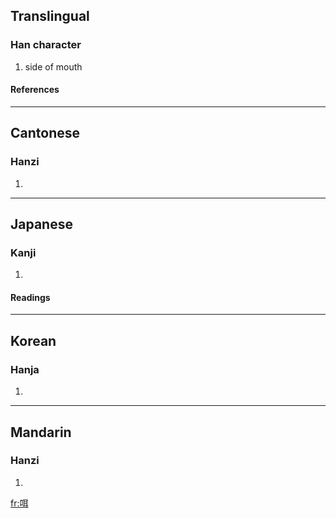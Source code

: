 ==Translingual==
===Han character===
{{Han char|rn=30|rad=口|as=06|sn=9|four=6104<sub>0</sub>|canj=口尸十 (RSJ), X口尸十 (XRSJ)}}
# side of mouth
====References====
{{Han ref|kx=0186.010|dkj=03528|dj=0405.230|hdz=10612.040|uh=54A1|ud=21665|bh=CDFB|bd=52731}}
----
==Cantonese==
===Hanzi===
{{yue-hanzi|jyut=ji6, mai1, mai4|y=yih, māi, màih}}
# {{defn|Cantonese}}
----
==Japanese==
===Kanji===
{{ja-kanji|grade=|rs=口06}}
# {{defn|Japanese}} 
====Readings====
{{ja-readings|on=[[じ]] (ji), [[に]] (ni)|kun=[[くちもと]] (kuchimoto), [[くち]] (kuchi)}}
----
==Korean==
===Hanja===
{{ko-hanja|hangeul=이|rv=i|mr=i}}
# {{defn|Korean}}
----
==Mandarin==
===Hanzi===
{{cmn-hanzi|pin=[[èr]] (er4)|wg=erh<sup>4</sup>}}
# {{defn|Mandarin}}

[[fr:咡]]